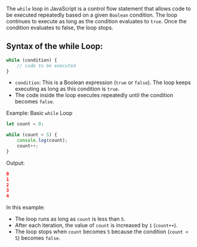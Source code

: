 The `while` loop in JavaScript is a control flow statement that allows code to be executed repeatedly based on a given `Boolean` condition. The loop continues to execute as long as the condition evaluates to `true`. Once the condition evaluates to false, the loop stops.

## Syntax of the while Loop:

```javascript copy showLineNumbers /condition/
while (condition) {
    // code to be executed
}
```

-   `condition`: This is a Boolean expression (`true` or `false`). The loop keeps executing as long as this condition is `true`.
-   The code inside the loop executes repeatedly until the condition becomes `false`.

Example: Basic `while` Loop

```javascript copy showLineNumbers
let count = 0;

while (count < 5) {
    console.log(count);
    count++;
}
```

Output:

```json
0
1
2
3
4
```

In this example:

-   The loop runs as long as `count` is less than `5`.
-   After each iteration, the value of `count` is increased by `1` (`count++`).
-   The loop stops when `count` becomes `5` because the condition (`count < 5`) becomes `false`.

